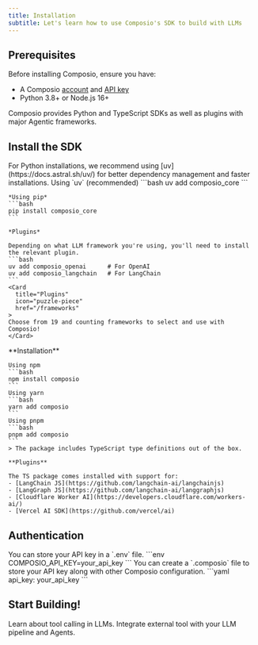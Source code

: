 ```yaml
---
title: Installation
subtitle: Let's learn how to use Composio's SDK to build with LLMs
---
```


## Prerequisites

Before installing Composio, ensure you have:

- A Composio [account](https://app.composio.dev) and
  [API key](https://app.composio.dev/settings)
- Python 3.8+ or Node.js 16+

Composio provides Python and TypeScript SDKs as well as plugins with major
Agentic frameworks.

## Install the SDK

<Tabs>
  <Tab title="Python">

  <Tip>
  For Python installations, we recommend using [uv](https://docs.astral.sh/uv/) for better dependency management and faster installations.
  </Tip>
    Using `uv` (recommended)
    ```bash
    uv add composio_core
    ```

    *Using pip*
    ```bash
    pip install composio_core
    ```

    *Plugins*

    Depending on what LLM framework you're using, you'll need to install the relevant plugin.
    ```bash
    uv add composio_openai      # For OpenAI
    uv add composio_langchain   # For LangChain
    ```
    <Card
      title="Plugins"
      icon="puzzle-piece"
      href="/frameworks"
    >
    Choose from 19 and counting frameworks to select and use with Composio!
    </Card>

  </Tab>
  <Tab title="JavaScript">
    **Installation**

    Using npm
    ```bash
    npm install composio
    ```
    Using yarn
    ```bash
    yarn add composio
    ```
    Using pnpm
    ```bash
    pnpm add composio
    ```
    > The package includes TypeScript type definitions out of the box.

    **Plugins**

    The TS package comes installed with support for:
    - [LangChain JS](https://github.com/langchain-ai/langchainjs)
    - [LangGraph JS](https://github.com/langchain-ai/langgraphjs)
    - [Cloudflare Worker AI](https://developers.cloudflare.com/workers-ai/)
    - [Vercel AI SDK](https://github.com/vercel/ai)

  </Tab>
</Tabs>

## Authentication

<Tabs title="">
  <Tab title="Environment Variable">
    You can store your API key in a `.env` file. ```env
    COMPOSIO_API_KEY=your_api_key ```
  </Tab>
  <Tab title="Configuration File">
    You can create a `.composio` file to store your API key along with other
    Composio configuration. ```yaml api_key: your_api_key ```
  </Tab>
</Tabs>

## Start Building!

<CardGroup cols={2}>
  <Card title="Tool Calling 0-100" icon="code" href="/concepts/tool-calling/ll-ms-and-tool-calling">
    Learn about tool calling in LLMs.
  </Card>
  <Card title="Composio Quickstart" icon="graduation-cap" href="/getting-started/quickstart">
    Integrate external tool with your LLM pipeline and Agents.
  </Card>
</CardGroup>
